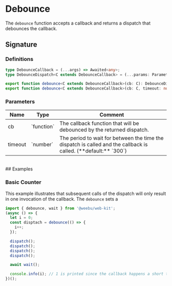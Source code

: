 
<Meta title='documentation/timers/debounce' />

# Debounce

The `debounce` function accepts a callback and returns a dispatch that debounces the callback.

## Signature

### Definitions

```typescript
type DebounceCallback = (...args) => Awaited<any>;
type DebounceDispatch<C extends DebounceCallback> = (...params: Parameters<C>) => Awaited<void>;

export function debounce<C extends DebounceCallback>(cb: C): DebounceDispatch<C>;
export function debounce<C extends DebounceCallback>(cb: C, timeout: number): DebounceDispatch<C>;
```

### Parameters

<table style={{ textAlign: 'left' }}>
  <thead>
    <tr>
      <th>Name</th>
      <th>Type</th>
      <th>Comment</th>
    </tr>
  </thead>
  <tbody>
    <tr>
      <td>cb</td>
      <td>`function`</td>
      <td>The callback function that will be debounced by the returned dispatch.</td>
    </tr>
    <tr>
      <td>timeout</td>
      <td>`number`</td>
      <td>
        The period to wait for between the time the dispatch is called and the callback is called. (**default:** `300`)
      </td>
    </tr>
  </tbody>
</table>

<br />
## Examples

### Basic Counter

This example illustrates that subsequent calls of the dispatch will only result in one invocation of the callback.
The `debounce` sets a

```typescript
import { debounce, wait } from '@weebu/web-kit';
(async () => {
  let i = 0;
  const disptach = debounce(() => {
    i++;
  });

  dispatch();
  dispatch();
  dispatch();
  dispatch();

  await wait();

  console.info(i); // 1 is printed since the callback happens a short time later after the last dispatch is called.
})();
```
